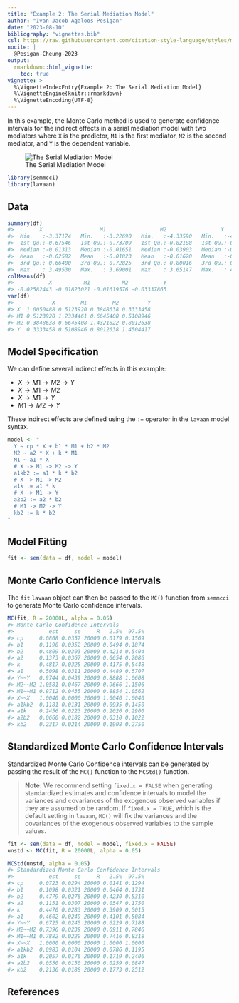 ```yaml
---
title: "Example 2: The Serial Mediation Model"
author: "Ivan Jacob Agaloos Pesigan"
date: "2023-08-10"
bibliography: "vignettes.bib"
csl: https://raw.githubusercontent.com/citation-style-language/styles/master/apa.csl
nocite: |
  @Pesigan-Cheung-2023
output:
  rmarkdown::html_vignette:
    toc: true
vignette: >
  %\VignetteIndexEntry{Example 2: The Serial Mediation Model}
  %\VignetteEngine{knitr::rmarkdown}
  %\VignetteEncoding{UTF-8}
---
```


<!-- vignettes/example-2-serial.Rmd is generated from .setup/vignettes/example-2-serial.Rmd.orig. Please edit that file -->





In this example,
the Monte Carlo method is used to generate confidence intervals
for the indirect effects in a serial mediation model with two mediators
where `X` is the predictor, `M1` is the first mediator, `M2` is the second mediator,
and `Y` is the dependent variable.

![The Serial Mediation Model](https://raw.githubusercontent.com/jeksterslab/semmcci/main/.setup/latex/figures/png/serial.png)


```r
library(semmcci)
library(lavaan)
```

## Data




```r
summary(df)
#>        X                  M1                 M2                 Y           
#>  Min.   :-3.37174   Min.   :-3.22690   Min.   :-4.33590   Min.   :-4.29019  
#>  1st Qu.:-0.67546   1st Qu.:-0.73709   1st Qu.:-0.82188   1st Qu.:-0.86035  
#>  Median :-0.01313   Median :-0.01651   Median :-0.03903   Median :-0.02704  
#>  Mean   :-0.02582   Mean   :-0.01823   Mean   :-0.01620   Mean   :-0.03338  
#>  3rd Qu.: 0.66400   3rd Qu.: 0.72825   3rd Qu.: 0.80016   3rd Qu.: 0.81721  
#>  Max.   : 3.49530   Max.   : 3.69001   Max.   : 3.65147   Max.   : 4.05239
colMeans(df)
#>           X          M1          M2           Y 
#> -0.02582443 -0.01823021 -0.01619576 -0.03337865
var(df)
#>            X        M1        M2         Y
#> X  1.0050488 0.5123920 0.3848638 0.3333458
#> M1 0.5123920 1.2334461 0.6645408 0.5108946
#> M2 0.3848638 0.6645408 1.4321822 0.8012638
#> Y  0.3333458 0.5108946 0.8012638 1.4504417
```

## Model Specification

We can define several indirect effects in this example:

  - $X \rightarrow M1 \rightarrow M2 \rightarrow Y$
  - $X \rightarrow M1 \rightarrow M2$
  - $X \rightarrow M1 \rightarrow Y$
  - $M1 \rightarrow M2 \rightarrow Y$

These indirect effects are defined using the `:=` operator
in the `lavaan` model syntax.


```r
model <- "
  Y ~ cp * X + b1 * M1 + b2 * M2
  M2 ~ a2 * X + k * M1
  M1 ~ a1 * X
  # X -> M1 -> M2 -> Y
  a1kb2 := a1 * k * b2
  # X -> M1 -> M2
  a1k := a1 * k
  # X -> M1 -> Y
  a2b2 := a2 * b2
  # M1 -> M2 -> Y
  kb2 := k * b2
"
```

## Model Fitting


```r
fit <- sem(data = df, model = model)
```

## Monte Carlo Confidence Intervals

The `fit` `lavaan` object can then be passed to the `MC()` function from `semmcci`
to generate Monte Carlo confidence intervals.


```r
MC(fit, R = 20000L, alpha = 0.05)
#> Monte Carlo Confidence Intervals
#>           est     se     R   2.5%  97.5%
#> cp     0.0868 0.0352 20000 0.0179 0.1569
#> b1     0.1190 0.0352 20000 0.0494 0.1874
#> b2     0.4809 0.0303 20000 0.4214 0.5404
#> a2     0.1373 0.0367 20000 0.0654 0.2086
#> k      0.4817 0.0325 20000 0.4175 0.5448
#> a1     0.5098 0.0311 20000 0.4489 0.5707
#> Y~~Y   0.9744 0.0439 20000 0.8888 1.0608
#> M2~~M2 1.0581 0.0467 20000 0.9666 1.1506
#> M1~~M1 0.9712 0.0435 20000 0.8854 1.0562
#> X~~X   1.0040 0.0000 20000 1.0040 1.0040
#> a1kb2  0.1181 0.0131 20000 0.0935 0.1450
#> a1k    0.2456 0.0223 20000 0.2026 0.2900
#> a2b2   0.0660 0.0182 20000 0.0310 0.1022
#> kb2    0.2317 0.0214 20000 0.1908 0.2750
```

## Standardized Monte Carlo Confidence Intervals

Standardized Monte Carlo Confidence intervals can be generated by passing the result of the `MC()` function to the `MCStd()` function.

> **Note:** We recommend setting `fixed.x = FALSE`
> when generating standardized estimates and confidence intervals
> to model the variances and covariances of the exogenous observed variables
> if they are assumed to be random.
> If `fixed.x = TRUE`, which is the default setting in `lavaan`,
> `MC()` will fix the variances and the covariances
> of the exogenous observed variables to the sample values.


```r
fit <- sem(data = df, model = model, fixed.x = FALSE)
unstd <- MC(fit, R = 20000L, alpha = 0.05)
```


```r
MCStd(unstd, alpha = 0.05)
#> Standardized Monte Carlo Confidence Intervals
#>           est     se     R   2.5%  97.5%
#> cp     0.0723 0.0294 20000 0.0141 0.1294
#> b1     0.1098 0.0321 20000 0.0464 0.1731
#> b2     0.4779 0.0276 20000 0.4230 0.5310
#> a2     0.1151 0.0307 20000 0.0547 0.1750
#> k      0.4470 0.0283 20000 0.3909 0.5015
#> a1     0.4602 0.0249 20000 0.4101 0.5084
#> Y~~Y   0.6725 0.0245 20000 0.6229 0.7188
#> M2~~M2 0.7396 0.0239 20000 0.6911 0.7846
#> M1~~M1 0.7882 0.0229 20000 0.7416 0.8318
#> X~~X   1.0000 0.0000 20000 1.0000 1.0000
#> a1kb2  0.0983 0.0104 20000 0.0786 0.1195
#> a1k    0.2057 0.0176 20000 0.1719 0.2406
#> a2b2   0.0550 0.0150 20000 0.0259 0.0847
#> kb2    0.2136 0.0188 20000 0.1773 0.2512
```

## References
